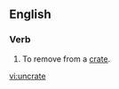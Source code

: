 ==English==

===Verb===
{{en-verb|uncrates|uncrating|uncrated|uncrated}}

#To remove from a [[crate]].

[[vi:uncrate]]